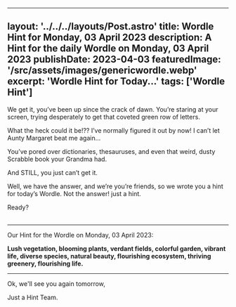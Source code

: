 ---
  layout: '../../../layouts/Post.astro'
  title: Wordle Hint for Monday, 03 April 2023
  description: A Hint for the daily Wordle on Monday, 03 April 2023
  publishDate: 2023-04-03
  featuredImage: '/src/assets/images/genericwordle.webp'
  excerpt: 'Wordle Hint for Today...'
  tags: ['Wordle Hint']
  ---

  We get it, you’ve been up since the crack of dawn. You’re staring at your screen, trying desperately to get that coveted green row of letters. 

  What the heck could it be!??
  I’ve normally figured it out by now!
  I can’t let Aunty Margaret beat me again… 

  You’ve pored over dictionaries, thesauruses, and even that weird, dusty Scrabble book your Grandma had.

  And STILL, you just can’t get it. 

  Well, we have the answer, and we’re you’re friends, so we wrote you a hint for today’s Wordle.
  Not the answer! just a hint. 

  Ready?<br /><br />

  ----

  Our Hint for the Wordle on Monday, 03 April 2023:

  **Lush vegetation, blooming plants, verdant fields, colorful garden, vibrant life, diverse species, natural beauty, flourishing ecosystem, thriving greenery, flourishing life.**

  ----

  Ok, we'll see you again tomorrow, 

  Just a Hint Team.
  